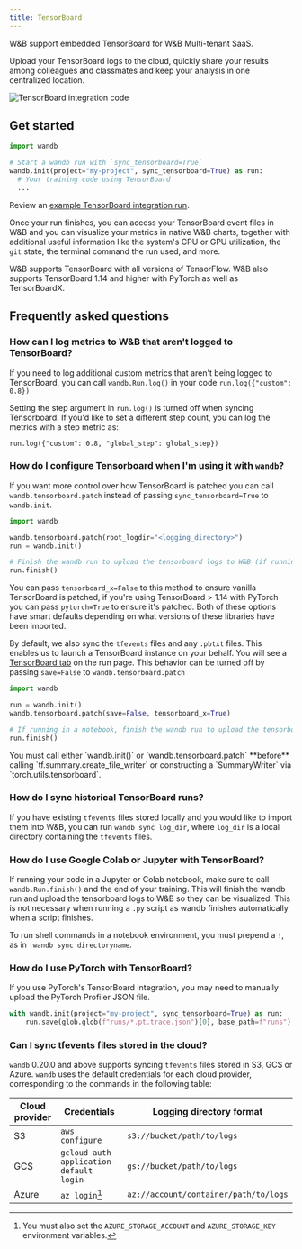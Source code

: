 ```yaml
---
title: TensorBoard
---
```

<Card title="Try in Colab" href="https://github.com/wandb/examples/blob/master/colabs/tensorboard/TensorBoard_and_Weights_and_Biases.ipynb" icon="python"/>

<Note>
W&B support embedded TensorBoard for W&B Multi-tenant SaaS.
</Note>

Upload your TensorBoard logs to the cloud, quickly share your results among colleagues and classmates and keep your analysis in one centralized location.

<Frame>
    <img src="/images/integrations/tensorboard_oneline_code.webp" alt="TensorBoard integration code"  />
</Frame>

## Get started

```python
import wandb

# Start a wandb run with `sync_tensorboard=True`
wandb.init(project="my-project", sync_tensorboard=True) as run:
  # Your training code using TensorBoard
  ...

```

Review an [example TensorBoard integration run](https://wandb.ai/rymc/simple-tensorboard-example/runs/oab614zf/tensorboard).

Once your run finishes, you can access your TensorBoard event files in W&B and you can visualize your metrics in native W&B charts, together with additional useful information like the system's CPU or GPU utilization, the `git` state, the terminal command the run used, and more.

<Note>
W&B supports TensorBoard with all versions of TensorFlow. W&B also supports TensorBoard 1.14 and higher with PyTorch as well as TensorBoardX.
</Note>

## Frequently asked questions

### How can I log metrics to W&B that aren't logged to TensorBoard?

If you need to log additional custom metrics that aren't being logged to TensorBoard, you can call `wandb.Run.log()` in your code `run.log({"custom": 0.8})`

Setting the step argument in `run.log()` is turned off when syncing Tensorboard. If you'd like to set a different step count, you can log the metrics with a step metric as:

`run.log({"custom": 0.8, "global_step": global_step})`

### How do I configure Tensorboard when I'm using it with `wandb`?

If you want more control over how TensorBoard is patched you can call `wandb.tensorboard.patch` instead of passing `sync_tensorboard=True` to `wandb.init`.

```python
import wandb

wandb.tensorboard.patch(root_logdir="<logging_directory>")
run = wandb.init()

# Finish the wandb run to upload the tensorboard logs to W&B (if running in Notebook)
run.finish()
```

You can pass `tensorboard_x=False` to this method to ensure vanilla TensorBoard is patched, if you're using TensorBoard > 1.14 with PyTorch you can pass `pytorch=True` to ensure it's patched. Both of these options have smart defaults depending on what versions of these libraries have been imported.

By default, we also sync the `tfevents` files and any `.pbtxt` files. This enables us to launch a TensorBoard instance on your behalf. You will see a [TensorBoard tab](https://www.wandb.com/articles/hosted-tensorboard) on the run page. This behavior can be turned off by passing `save=False` to `wandb.tensorboard.patch`

```python
import wandb

run = wandb.init()
wandb.tensorboard.patch(save=False, tensorboard_x=True)

# If running in a notebook, finish the wandb run to upload the tensorboard logs to W&B
run.finish()
```

<Warning>
You must call either `wandb.init()` or `wandb.tensorboard.patch` **before** calling `tf.summary.create_file_writer` or constructing a `SummaryWriter` via `torch.utils.tensorboard`.
</Warning>

### How do I sync historical TensorBoard runs?

If you have existing `tfevents` files stored locally and you would like to import them into W&B, you can run `wandb sync log_dir`, where `log_dir` is a local directory containing the `tfevents` files.

### How do I use Google Colab or Jupyter with TensorBoard?

If running your code in a Jupyter or Colab notebook, make sure to call `wandb.Run.finish()` and the end of your training. This will finish the wandb run and upload the tensorboard logs to W&B so they can be visualized. This is not necessary when running a `.py` script as wandb finishes automatically when a script finishes.

To run shell commands in a notebook environment, you must prepend a `!`, as in `!wandb sync directoryname`.

### How do I use PyTorch with TensorBoard?

If you use PyTorch's TensorBoard integration, you may need to manually upload the PyTorch Profiler JSON file.

```python
with wandb.init(project="my-project", sync_tensorboard=True) as run:
    run.save(glob.glob(f"runs/*.pt.trace.json")[0], base_path=f"runs")
```

### Can I sync tfevents files stored in the cloud?

`wandb` 0.20.0 and above supports syncing `tfevents` files stored in S3, GCS or Azure. `wandb` uses the default credentials for each cloud provider, corresponding to the commands in the following table:

| Cloud provider | Credentials                             | Logging directory format              |
| -------------- | --------------------------------------- | ------------------------------------- |
| S3             | `aws configure`                         | `s3://bucket/path/to/logs`            |
| GCS            | `gcloud auth application-default login` | `gs://bucket/path/to/logs`            |
| Azure          | `az login`[^1]                          | `az://account/container/path/to/logs` |

[^1]: You must also set the `AZURE_STORAGE_ACCOUNT` and `AZURE_STORAGE_KEY` environment variables.
